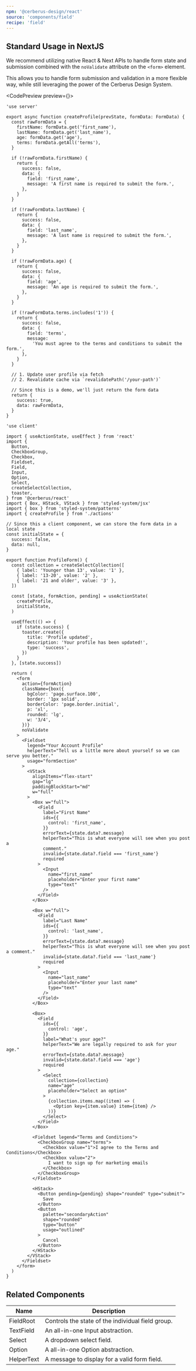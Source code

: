 ```yaml
---
npm: '@cerberus-design/react'
source: 'components/field'
recipe: 'field'
---
```



## Standard Usage in NextJS

We recommend utilizing native React & Next APIs to handle form state and submission combined with the `noValidate` attribute on the `<form>` element.

This allows you to handle form submission and validation in a more flexible way, while still leveraging the power of the Cerberus Design System.

<CodePreview preview={<StandardLayout />}>
```tsx title="action.ts"
'use server'

export async function createProfile(prevState, formData: FormData) {
  const rawFormData = {
    firstName: formData.get('first_name'),
    lastName: formData.get('last_name'),
    age: formData.get('age'),
    terms: formData.getAll('terms'),
  }

  if (!rawFormData.firstName) {
    return {
      success: false,
      data: {
        field: 'first_name',
        message: 'A first name is required to submit the form.',
      },
    }
  }

  if (!rawFormData.lastName) {
    return {
      success: false,
      data: {
        field: 'last_name',
        message: 'A last name is required to submit the form.',
      },
    }
  }

  if (!rawFormData.age) {
    return {
      success: false,
      data: {
        field: 'age',
        message: 'An age is required to submit the form.',
      },
    }
  }

  if (!rawFormData.terms.includes('1')) {
    return {
      success: false,
      data: {
        field: 'terms',
        message:
          'You must agree to the terms and conditions to submit the form.',
      },
    }
  }

  // 1. Update user profile via fetch
  // 2. Revalidate cache via `revalidatePath('/your-path')`

  // Since this is a demo, we'll just return the form data
  return {
    success: true,
    data: rawFormData,
  }
}

```
```tsx title="form.tsx"
'use client'

import { useActionState, useEffect } from 'react'
import {
  Button,
  CheckboxGroup,
  Checkbox,
  Fieldset,
  Field,
  Input,
  Option,
  Select,
  createSelectCollection,
  toaster,
} from '@cerberus/react'
import { Box, HStack, VStack } from 'styled-system/jsx'
import { box } from 'styled-system/patterns'
import { createProfile } from './actions'

// Since this a client component, we can store the form data in a local state
const initialState = {
  success: false,
  data: null,
}

export function ProfileForm() {
  const collection = createSelectCollection([
    { label: 'Younger than 13', value: '1' },
    { label: '13-20', value: '2' },
    { label: '21 and older', value: '3' },
  ])

  const [state, formAction, pending] = useActionState(
    createProfile,
    initialState,
  )

  useEffect(() => {
    if (state.success) {
      toaster.create({
        title: 'Profile updated',
        description: 'Your profile has been updated!',
        type: 'success',
      })
    }
  }, [state.success])

  return (
    <form
      action={formAction}
      className={box({
        bgColor: 'page.surface.100',
        border: '1px solid',
        borderColor: 'page.border.initial',
        p: 'xl',
        rounded: 'lg',
        w: '3/4',
      })}
      noValidate
    >
      <Fieldset
        legend="Your Account Profile"
        helperText="Tell us a little more about yourself so we can serve you better."
        usage="formSection"
      >
        <VStack
          alignItems="flex-start"
          gap="lg"
          paddingBlockStart="md"
          w="full"
        >
          <Box w="full">
            <Field
              label="First Name"
              ids={{
                control: 'first_name',
              }}
              errorText={state.data?.message}
              helperText="This is what everyone will see when you post a
              comment."
              invalid={state.data?.field === 'first_name'}
              required
            >
              <Input
                name="first_name"
                placeholder="Enter your first name"
                type="text"
              />
            </Field>
          </Box>

          <Box w="full">
            <Field
              label="Last Name"
              ids={{
                control: 'last_name',
              }}
              errorText={state.data?.message}
              helperText="This is what everyone will see when you post a comment."
              invalid={state.data?.field === 'last_name'}
              required
            >
              <Input
                name="last_name"
                placeholder="Enter your last name"
                type="text"
              />
            </Field>
          </Box>

          <Box>
            <Field
              ids={{
                control: 'age',
              }}
              label="What's your age?"
              helperText="We are legally required to ask for your age."
              errorText={state.data?.message}
              invalid={state.data?.field === 'age'}
              required
            >
              <Select
                collection={collection}
                name="age"
                placeholder="Select an option"
              >
                {collection.items.map((item) => (
                  <Option key={item.value} item={item} />
                ))}
              </Select>
            </Field>
          </Box>

          <Fieldset legend="Terms and Conditions">
            <CheckboxGroup name="terms">
              <Checkbox value="1">I agree to the Terms and Conditions</Checkbox>
              <Checkbox value="2">
                I want to sign up for marketing emails
              </Checkbox>
            </CheckboxGroup>
          </Fieldset>

          <HStack>
            <Button pending={pending} shape="rounded" type="submit">
              Save
            </Button>
            <Button
              palette="secondaryAction"
              shape="rounded"
              type="button"
              usage="outlined"
            >
              Cancel
            </Button>
          </HStack>
        </VStack>
      </Fieldset>
    </form>
  )
}
```
</CodePreview>

<DripDivider />

## Related Components


| Name     |  Description                                                   |
| -------- | -------------------------------------------------------------  |
| FieldRoot    | Controls the state of the individual field group.          |
| TextField    | An all-in-one Input abstraction.                           |
| Select   | A dropdown select field.                                       |
| Option    | A all-in-one Option abstraction.                              |
| HelperText | A message to display for a valid form field.                 |
